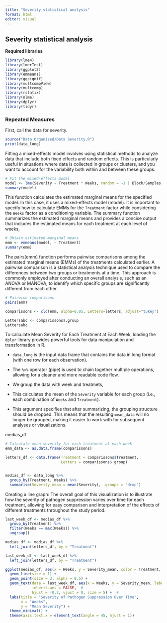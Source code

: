 ```yaml
---
title: "Severity statistical analysis"
format: html
editor: visual
---
```


## Severity statistical analysis

**Required libraries**

```r
library(lme4)
library(lmerTest)
library(ggplot2)
library(emmeans)
library(ggsignif)
library(multcompView)
library(multcomp)
library(rstatix)
library(nlme)
library(dplyr)
library(tidyr)
```

### Repeated Measures

First, call the data for severity.

```r
source("Data Organized/Data Severity.R")
print(data_long)
```

Fitting a mixed-effects model involves using statistical methods to analyze data that include both fixed effects and random effects. This is particularly useful in situations where data is collected in groups or clusters, and you want to account for the variability both within and between these groups.

```r
# Fit the mixed-effects model
model <- lme(Severity ~ Treatment * Weeks, random = ~1 | Block/Samples, data = data_long)
summary(model)

```

This function calculates the estimated marginal means for the specified model. In this case, it uses a mixed-effects model (model). it is important to specify how to calculate EMMs for the `Treatment` factor while considering the `Weeks` factor as a conditioning variable. The summary function summarizes the estimated marginal means and provides a concise output that includes the estimated means for each treatment at each level of weeks,

```r
# Obtain estimated marginal means
emm <- emmeans(model, ~ Treatment)
summary(emm)
```

The pairs(emm) function performs pairwise comparisons among the estimated marginal means (EMMs) of the treatments calculated earlier. A pairwise comparison is a statistical analysis technique used to compare the differences between two groups or treatments at a time. This approach is commonly employed after conducting an overall analysis, such as an ANOVA or MANOVA, to identify which specific groups are significantly different from each other.

```r
# Pairwise comparisons
pairs(emm)

comparissons <- cld(emm, alpha=0.05, Letters=letters, adjust="tukey")

Lettersabc <- comparissons$.group
Lettersabc
```

To calculate Mean Severity for Each Treatment at Each Week, loading the `dplyr` library provides powerful tools for data manipulation and transformation in R.

-   `data_long` is the input data frame that contains the data in long format (with one row for each observation).

<!-- -->

-   The `%>%` operator (pipe) is used to chain together multiple operations, allowing for a cleaner and more readable code flow.

-   We group the data with week and treatmets,

-   This calculates the mean of the `Severity` variable for each group (i.e., each combination of `Weeks` and `Treatment`).

-   This argument specifies that after summarizing, the grouping structure should be dropped. This means that the resulting `mean_data` will no longer be grouped, making it easier to work with for subsequent analyses or visualizations.

medias_df

```r
# Calculate mean severity for each treatment at each week
emm_data <- as.data.frame(comparissons)

letters_df <- data.frame(Treatment = comparissons$Treatment,
                         Letters = comparissons$.group)


medias_df <- data_long %>%
  group_by(Treatment, Weeks) %>%
  summarise(Severity_mean = mean(Severity), .groups = "drop")
```

Creating a line graph: The overall goal of this visualization is to illustrate how the severity of pathogen suppression varies over time for each treatment, allowing for easy comparison and interpretation of the effects of different treatments throughout the study period.

```r
last_week_df <- medias_df %>%
  group_by(Treatment) %>%
  filter(Weeks == max(Weeks)) %>%
  ungroup()

medias_df <- medias_df %>%
  left_join(letters_df, by = "Treatment")

last_week_df <- last_week_df %>%
  left_join(letters_df, by = "Treatment")

ggplot(medias_df, aes(x = Weeks, y = Severity_mean, color = Treatment, group = Treatment)) +
  geom_line(size = 1) +     
  geom_point(size = 3, alpha = 0.5) +     
  geom_text(data = last_week_df, aes(x = Weeks, y = Severity_mean, label = Letters), 
            inherit.aes = FALSE,  # 
            hjust = -0.2, vjust = 0, size = 5) +  # 
  labs(title = "Severity of Pathogen Suppression Over Time",
       x = "Weeks",
       y = "Mean Severity") +
  theme_minimal() +
  theme(axis.text.x = element_text(angle = 45, hjust = 1))
```
